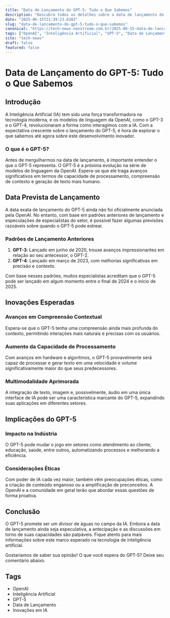 ```yaml
---
title: "Data de Lançamento do GPT-5: Tudo o Que Sabemos"
description: "Descubra todos os detalhes sobre a data de lançamento do GPT-5, suas inovações e impactos esperados na IA."
date: "2025-06-15T21:39:23.638Z"
slug: "data-de-lancamento-do-gpt-5-tudo-o-que-sabemos"
canonical: "https://tech-news.neostream.com.br/2025-06-15-data-de-lancamento-do-gpt-5-tudo-o-que-sabemos"
tags: ["OpenAI", "Inteligência Artificial", "GPT-5", "Data de Lançamento", "Inovações em IA"]
site: "tech-news"
draft: false
featured: false
---
```


# Data de Lançamento do GPT-5: Tudo o Que Sabemos

## Introdução

A Inteligência Artificial (IA) tem sido uma força transformadora na tecnologia moderna, e os modelos de linguagem da OpenAI, como o GPT-3 e o GPT-4, revolucionaram a forma como interagimos com a IA. Com a expectativa crescente sobre o lançamento do GPT-5, é hora de explorar o que sabemos até agora sobre este desenvolvimento inovador.

### O que é o GPT-5?

Antes de mergulharmos na data de lançamento, é importante entender o que o GPT-5 representa. O GPT-5 é a próxima evolução na série de modelos de linguagem da OpenAI. Espera-se que ele traga avanços significativos em termos de capacidade de processamento, compreensão de contexto e geração de texto mais humano.

## Data Prevista de Lançamento

A data exata de lançamento do GPT-5 ainda não foi oficialmente anunciada pela OpenAI. No entanto, com base em padrões anteriores de lançamento e especulações de especialistas do setor, é possível fazer algumas previsões razoáveis sobre quando o GPT-5 pode estrear.

### Padrões de Lançamento Anteriores

1. **GPT-3**: Lançado em junho de 2020, trouxe avanços impressionantes em relação ao seu antecessor, o GPT-2.
2. **GPT-4**: Lançado em março de 2023, com melhorias significativas em precisão e contexto.

Com base nesses padrões, muitos especialistas acreditam que o GPT-5 pode ser lançado em algum momento entre o final de 2024 e o início de 2025.

## Inovações Esperadas

### Avanços em Compreensão Contextual

Espera-se que o GPT-5 tenha uma compreensão ainda mais profunda do contexto, permitindo interações mais naturais e precisas com os usuários.

### Aumento da Capacidade de Processamento

Com avanços em hardware e algoritmos, o GPT-5 provavelmente será capaz de processar e gerar texto em uma velocidade e volume significativamente maior do que seus predecessores.

### Multimodalidade Aprimorada

A integração de texto, imagem e, possivelmente, áudio em uma única interface de IA pode ser uma característica marcante do GPT-5, expandindo suas aplicações em diferentes setores.

## Implicações do GPT-5

### Impacto na Indústria

O GPT-5 pode mudar o jogo em setores como atendimento ao cliente, educação, saúde, entre outros, automatizando processos e melhorando a eficiência.

### Considerações Éticas

Com poder de IA cada vez maior, também vêm preocupações éticas, como a criação de conteúdo enganoso ou a amplificação de preconceitos. A OpenAI e a comunidade em geral terão que abordar essas questões de forma proativa.

## Conclusão

O GPT-5 promete ser um divisor de águas no campo da IA. Embora a data de lançamento ainda seja especulativa, a antecipação e as discussões em torno de suas capacidades são palpáveis. Fique atento para mais informações sobre este marco esperado na tecnologia de inteligência artificial.

Gostaríamos de saber sua opinião! O que você espera do GPT-5? Deixe seu comentário abaixo.

## Tags

- OpenAI
- Inteligência Artificial
- GPT-5
- Data de Lançamento
- Inovações em IA